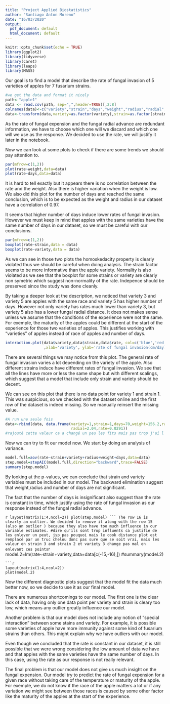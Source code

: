 ```yaml
---
title: "Project Applied Biostatistics"
author: "Santiago Anton Moreno"
date: "16/03/2020"
output:
  pdf_document: default
  html_document: default
---
```


```r
knitr::opts_chunk$set(echo = TRUE)
library(ggplot2)
library(tidyverse)
library(caret)
library(leaps)
library(MASS)
```
Our goal is to find a model that describe the rate of fungal invasion of 5 varieties of apples for 7 fusarium strains.
````r
#we get the data and format it nicely
path<-"apple1"
data <- read.csv(path, sep=",",header=TRUE)[,2:8]
colnames(data)<-c("variety","strain","days","weight","radius","radial","rate")
data<-transform(data,variety=as.factor(variety),strain=as.factor(strain))

````


As the rate of fungal expension and the fungal radial advance are redundant information, we have to choose which one will we discard and which one will we use as the response. We decided to use the rate, we will justify it later in the notebook.

Now we can look at some plots to check if there are some trends we should pay attention to.

```r
par(mfrow=c(1,2))
plot(rate~weight,data=data)
plot(rate~days,data=data)
```
It is hard to tell exactly but it appears there is no correlation between the rate and the weight. Also there is higher variation when the weight is low. We also did this plot for the number of days and reached the same conclusion, which is to be expected as the weight and radius in our dataset have a correlation of 0.97.

It seems that higher number of days induce lower rates of fungal invasion. However we must keep in mind that apples with the same varieties have the same number of days in our dataset, so we must be careful with our conclusions.

````r
par(mfrow=c(1,2))
boxplot(rate~strain,data = data)
boxplot(rate~variety,data = data)
````
As we can see in those two plots the homoskedacity property is clearly violated thus we should be careful when doing analysis. The strain factor seems to be more informative than the apple variety. Normality is also violated as we see that the boxplot for some strains or variety are clearly non symetric which suggest non-normality of the rate. Indepence should be preserved since the study was done cleanly.

By taking a deeper look at the description, we noticed that variety 3 and variety 5 are apples with the same race and variety 5 has higher number of days. However not only variety has rates much lower than variety 3, but variety 5 also has a lower fungal radial distance. It does not makes sense unless we assume that the conditions of the experience were not the same. For exemple, the maturity of the apples could be different at the start of the experience for those two varieties of apples. This justifies working with "varieties" of apples instead of race of apples and number of days. 


````r
interaction.plot(data$variety,data$strain,data$rate, col=c('blue','red','violet','green','orange','grey','black'), lty=1
                 ,xlab='variety', ylab='rate of fungal invasion(cm/day)', trace.label= 'strain')#j'aurais pu mettre col=1:7 mais faut eviter le jaune 
````
There are several things we may notice from this plot. The general rate of fungal invasion varies a lot depending on the variety of the apple. Also different strains induce have different rates of fungal invasion. We see that all the lines have more or less the same shape but with different scalings, which suggest that a model that include only strain and variety should be decent.


We can see on this plot that there is no data point for variety 1 and strain 1. This was suspicious, so we checked with the dataset online and the first row of the dataset is indeed missing. So we manually reinsert the missing value.
```r
#A run une seule fois
data<-rbind(data, data.frame(variety=1,strain=1,days=70,weight=156.2,radius=3.66,
                             radial=2.04,rate=0.0291))
#rajouté cette valeur ca a changé un peu les fits mais pas trop j'ai l'impression
```
Now we can try to fit our model now. We start by doing an analysis of variance.
````r
model.full=aov(rate~strain+variety+radius+weight+days,data=data)
step.model=stepAIC(model.full,direction="backward",trace=FALSE)
summary(step.model)
````
By looking at the p-values, we can conclude that strain and variety variables must be included in our model. The backward elimination suggest that weight,radius and number of days are not significant. 

The fact that the number of days is insignificant also suggest than the rate is constant in time, which justify using the rate of fungal invasion as our response instead of the fungal radial advance.



````r
layout(matrix(1:4,ncol=2))
plot(step.model)
```
The row 16 is clearly an outlier. We decided to remove it along with the row 15 (also an outlier ) because they also have too much influence in our variable estimates.
#dire qu'ils sont trop influents ca justifie de les enlever un peut, jsp pas pouquoi mais le cook distance plot est remplacé par un truc chelou donc pas sure que se soit vrai, mais les valeur en strain 3 and strain 2 et variety 3 change pas mal en enlevant ces points
````r
model.2=lm(rate~strain+variety,data=data[c(-15,-16),])
#summary(model.2)
```
```r
layout(matrix(1:4,ncol=2))
plot(model.2)
```
Now the different diagnostic plots suggest that the model fit the data much better now, so we decide to use it as our final model.

There are numerous shortcomings to our model. The first one is the clear lack of data, having only one data point per variety and strain is cleary too low, which means any outlier greatly influence our model. 

Another problem is that our model does not include any notion of "special interaction" between some stains and variety. For example, it is possible some varieties of apple have more immunity against some kind of fusarium strains than others. This might explain why we have outliers with our model.

Even though we concluded that the rate is constant in our dataset, it is still possible that we were wrong considering the low amount of data we have and that apples with the same varieties have the same number of days. In this case, using the rate as our response is not really relevant.

The final problem is that our model does not give us much insight on the fungal expension. Our model try to predict the rate of fungal expension for a given race without taking care of the temperature or maturity of the apple. For exemple, we do not know if the race of the apple matters a lot or if  any variation we might see between those races is caused by some other factor like the maturity of the apples at the start of the experience.

